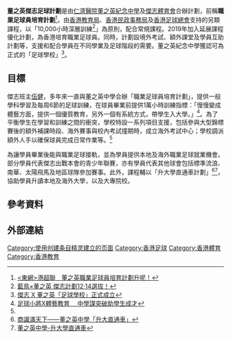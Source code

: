 '''董之英傑志足球計劃'''是由[[仁濟醫院董之英紀念中學|仁濟醫院董之英紀念中學]]及[[傑志體育會|傑志體育會]]合辦計劃，前稱'''職業足球員培育計劃'''<ref name="#1">[https://hk.on.cc/hk/bkn/cnt/sport/20150409/bkn-20150409183417105-0409_00882_001.html <東網>港超聯　董之英職業足球員培育計劃升呢！]</ref>。由[[香港教育局|香港教育局]]、[[香港民政事務局|香港民政事務局]]及[[香港足球總會|香港足球總會]]支持的另類課程，以「10,000小時深層訓練<ref>[https://orientaldaily.on.cc/cnt/sport/20191206/00286_003.html 藍鳥×董之英 傑志計劃12‧14選拔！]</ref>」為原則，配合常規課程。2019年加入延展課程優化計劃，為香港培育職業足球員。同時，計劃設境外考試、額外課堂及學員互助計劃等，支援和配合學員在不同學業及足球階段的需要。董之英紀念中學獲認可為正式的「足球學校」<ref>[https://www.sportsroad.hk/archives/77318 傑志 X 董之英「足球學校」正式成立]</ref>。

==目標==
傑志班主[[伍健|伍健]]，多年來一直與董之英中學合辦「職業足球員培育計劃」，提供一般學科學習及每周6節的足球訓練，在球員畢業前提供1萬小時訓練指標：「慢慢變成體藝方面，提供一個優質教育，另外一個有系統方式，帶學生入大學。」<ref>[https://hk.on.cc/hk/bkn/cnt/news/20160706/bkn-20160706085823409-0706_00822_001.html 足球小將X體藝教育 　中學謀突破助學生成才]</ref>。為了平衡學生在學習和訓練之間的衝突，學校特設一系列項目支援，包括參與大型錦標賽後的額外補課時段、海外賽事與校內考試撞期時，成立海外考試中心；學校調派額外人手以確保球員完成日常作業等。<ref name="#1"/>

為讓學員畢業後能與職業足球接軌，並為學員提供本地及海外職業足球就業機會。部分學員代表傑志出戰本會的青少年聯賽，亦有學員代表其他球會包括標準流浪、南華、太陽飛馬及地區球隊參加賽事。此外，課程輔以「升大學直通車計劃」<ref>[https://hd.stheadline.com/news/columns/81/20181214/725970/%E5%B0%88%E6%AC%84-%E5%95%86%E8%AD%98%E6%BB%BF%E5%A4%A9%E4%B8%8B-%E8%91%A3%E4%B9%8B%E8%8B%B1%E4%B8%AD%E5%AD%B8-%E5%8D%87%E5%A4%A7%E7%9B%B4%E9%80%9A%E8%BB%8A 商識滿天下——董之英中學「升大直通車」]</ref><ref>[https://www.ychtcy.edu.hk/tc/%E5%8D%87%E5%A4%A7%E5%AD%B8%E7%9B%B4%E9%80%9A%E8%BB%8A 董之英中學-升大學直通車]</ref>，協助學員升讀本地及海外大學，以及大專院校。

== 參考資料 ==
{{Reflist|3}}

== 外部連結 ==

{{香港足球培訓}}

[[Category:使用创建条目精灵建立的页面|Category:使用创建条目精灵建立的页面]]
[[Category:香港足球|Category:香港足球]]
[[Category:香港體育|Category:香港體育]]
[[Category:香港教育|Category:香港教育]]